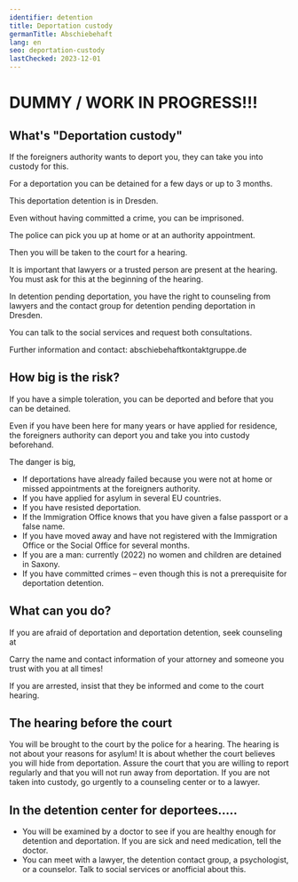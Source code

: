 ```yaml
---
identifier: detention
title: Deportation custody
germanTitle: Abschiebehaft
lang: en
seo: deportation-custody
lastChecked: 2023-12-01
---
```



# DUMMY / WORK IN PROGRESS!!!

## What's "Deportation custody"

If the foreigners authority wants to deport you, they can take you into custody for this.

For a deportation you can be detained for a few days or up to 3 months.

This deportation detention is in Dresden.

Even without having committed a crime, you can be imprisoned.

The police can pick you up at home or at an authority appointment.

Then you will be taken to the court for a hearing.

It is important that lawyers or a trusted person are present at the hearing. You must ask for this at the beginning of the hearing.

In detention pending deportation, you have the right to counseling from lawyers and the contact group for detention
pending deportation in Dresden.

You can talk to the social services and request both consultations.

Further information and contact: abschiebehaftkontaktgruppe.de

## How big is the risk?

If you have a simple toleration, you can be deported and before that you can be detained.

Even if you have been here for many years or have applied for residence, the foreigners authority can deport you and
take you into custody beforehand.

The danger is big,

- If deportations have already failed because you were not at home or missed appointments at the foreigners authority.
- If you have applied for asylum in several EU countries.
- If you have resisted deportation.
- If the Immigration Office knows that you have given a false passport or a false name.
- If you have moved away and have not registered with the Immigration Office or the Social Office for several months.
- If you are a man: currently (2022) no women and children are detained in Saxony.
- If you have committed crimes – even though this is not a prerequisite for deportation detention.

## What can you do?

If you are afraid of deportation and deportation detention, seek counseling at

<Block
  lang="en"
  identifier="counseling"
/>

Carry the name and contact information of your attorney and someone you trust with you at all times!

If you are arrested, insist that they be informed and come to the court hearing.

## The hearing before the court

You will be brought to the court by the police for a hearing. The hearing is not about your reasons for asylum! It is
about whether the court believes you will hide from deportation. Assure the court that you are willing to report
regularly and that you will not run away from deportation. If you are not taken into custody, go urgently to a
counseling center or to a lawyer.

## In the detention center for deportees…..

- You will be examined by a doctor to see if you are healthy enough for detention and deportation. If you are sick
  and need medication, tell the doctor.
- You can meet with a lawyer, the detention contact group, a psychologist, or a counselor. Talk to social services or anofficial about this.
